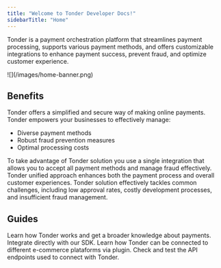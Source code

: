 ```yaml
---
title: "Welcome to Tonder Developer Docs!"
sidebarTitle: "Home"
---
```


Tonder is a payment orchestration platform that streamlines payment processing, supports various payment methods, and offers customizable integrations to enhance payment success, prevent fraud, and optimize customer experience.

<Frame>![](/images/home-banner.png) </Frame>

## Benefits
Tonder offers a simplified and secure way of making online payments. Tonder empowers your businesses to effectively manage:

- Diverse payment methods
- Robust fraud prevention measures
- Optimal processing costs

To take advantage of Tonder solution you use a single integration that allows you to accept all payment methods and manage fraud effectively. Tonder unified approach enhances both the payment process and overall customer experiences. Tonder solution effectively tackles common challenges, including low approval rates, costly development processes, and insufficient fraud management.


## Guides

<CardGroup>

<Card title="Get Started" icon="flag-checkered" href="./getting-started">
  Learn how Tonder works and get a broader knowledge about payments.
</Card>

<Card title="JS SDK" icon="rocket" href="../sdks/inline-sdk">
  Integrate directly with our SDK.
</Card>

<Card title="Plugins" icon="cash-register" href="../plugins/plugins-overview">
  Learn how Tonder can be connected to different e-commerce plataforms via plugin.
</Card>

<Card title="API Reference" icon="square-terminal" href="/reference/overview">
  Check and test the API endpoints used to connect with Tonder.
</Card>

</CardGroup>